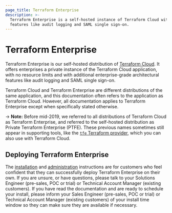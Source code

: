```yaml
---
page_title: Terraform Enterprise
description: >-
  Terraform Enterprise is a self-hosted instance of Terraform Cloud with
  features like audit logging and SAML single sign-on.
---
```


# Terraform Enterprise

Terraform Enterprise is our self-hosted distribution of [Terraform Cloud](/terraform/cloud-docs). It offers enterprises a private instance of the Terraform Cloud application, with no resource limits and with additional enterprise-grade architectural features like audit logging and SAML single sign-on.

Terraform Cloud and Terraform Enterprise are different distributions of the same application, and this documentation often refers to the application as Terraform Cloud. However, all documentation applies to Terraform Enterprise except when specifically stated otherwise.

-> **Note:** Before mid-2019, we referred to all distributions of Terraform Cloud as Terraform Enterprise, and referred to the self-hosted distribution as Private Terraform Enterprise (PTFE). These previous names sometimes still appear in supporting tools, like the [`tfe` Terraform provider](https://registry.terraform.io/providers/hashicorp/tfe/latest), which you can also use with Terraform Cloud.

## Deploying Terraform Enterprise

The [installation](/terraform/enterprise/install/pre-install-checklist) and [administration](/terraform/enterprise/admin) instructions are for customers who feel confident that they can successfully deploy Terraform Enterprise on their own. If you are unsure, or have questions, please talk to your Solutions Engineer (pre-sales, POC or trial) or Technical Account Manager (existing customers). If you have read the documentation and are ready to schedule your install, please inform your Sales Engineer (pre-sales, POC or trial) or Technical Account Manager (existing customers) of your install time window so they can make sure they are available if necessary.
